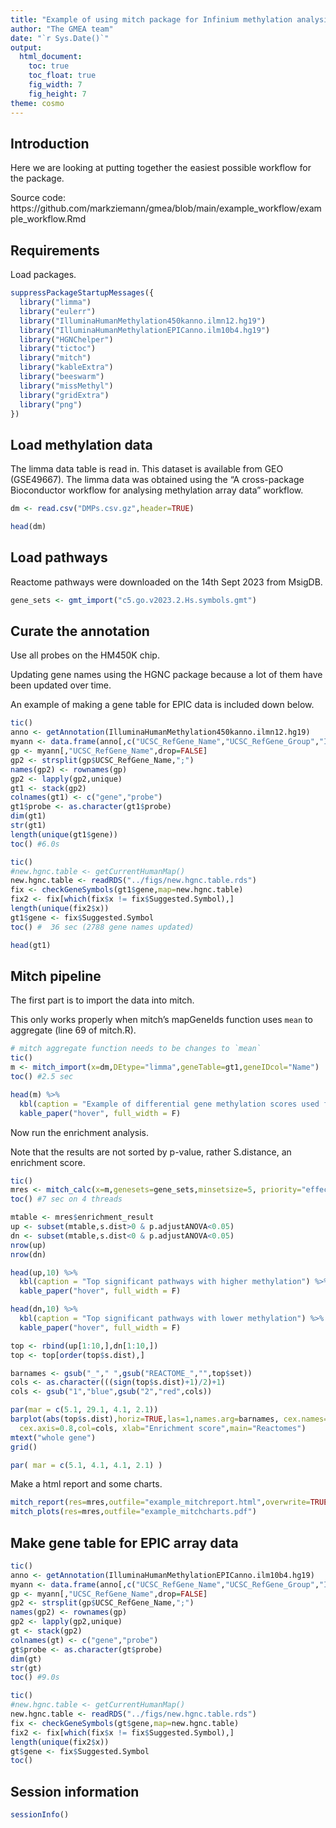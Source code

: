 ```yaml
---
title: "Example of using mitch package for Infinium methylation analysis"
author: "The GMEA team"
date: "`r Sys.Date()`"
output:
  html_document:
    toc: true
    toc_float: true
    fig_width: 7
    fig_height: 7
theme: cosmo
---
```


## Introduction

Here we are looking at putting together the easiest possible workflow for the package.

Source code: https://github.com/markziemann/gmea/blob/main/example_workflow/example_workflow.Rmd

## Requirements

Load packages.

```r

suppressPackageStartupMessages({
  library("limma")
  library("eulerr")
  library("IlluminaHumanMethylation450kanno.ilmn12.hg19")
  library("IlluminaHumanMethylationEPICanno.ilm10b4.hg19")
  library("HGNChelper")
  library("tictoc")
  library("mitch")
  library("kableExtra")
  library("beeswarm")
  library("missMethyl")
  library("gridExtra")
  library("png")
})


```

## Load methylation data

The limma data table is read in.
This dataset is available from GEO (GSE49667).
The limma data was obtained using the "A cross-package Bioconductor workflow for analysing methylation array data" workflow.

```r

dm <- read.csv("DMPs.csv.gz",header=TRUE)

head(dm)

```
## Load pathways

Reactome pathways were downloaded on the 14th Sept 2023 from MsigDB.

```r

gene_sets <- gmt_import("c5.go.v2023.2.Hs.symbols.gmt")

```

## Curate the annotation

Use all probes on the HM450K chip.

Updating gene names using the HGNC package because a lot of them have been updated over time.

An example of making a gene table for EPIC data is included down below.

```r

tic()
anno <- getAnnotation(IlluminaHumanMethylation450kanno.ilmn12.hg19)
myann <- data.frame(anno[,c("UCSC_RefGene_Name","UCSC_RefGene_Group","Islands_Name","Relation_to_Island")])
gp <- myann[,"UCSC_RefGene_Name",drop=FALSE]
gp2 <- strsplit(gp$UCSC_RefGene_Name,";")
names(gp2) <- rownames(gp)
gp2 <- lapply(gp2,unique)
gt1 <- stack(gp2)
colnames(gt1) <- c("gene","probe")
gt1$probe <- as.character(gt1$probe)
dim(gt1)
str(gt1)
length(unique(gt1$gene))
toc() #6.0s

tic()
#new.hgnc.table <- getCurrentHumanMap()
new.hgnc.table <- readRDS("../figs/new.hgnc.table.rds")
fix <- checkGeneSymbols(gt1$gene,map=new.hgnc.table)
fix2 <- fix[which(fix$x != fix$Suggested.Symbol),]
length(unique(fix2$x))
gt1$gene <- fix$Suggested.Symbol
toc() #  36 sec (2788 gene names updated)

head(gt1)

```

## Mitch pipeline

The first part is to import the data into mitch.

This only works properly when mitch's mapGeneIds function uses `mean` to aggregate (line 69 of mitch.R).

```r

# mitch aggregate function needs to be changes to `mean`
tic()
m <- mitch_import(x=dm,DEtype="limma",geneTable=gt1,geneIDcol="Name")
toc() #2.5 sec

head(m) %>%
  kbl(caption = "Example of differential gene methylation scores used for pathway analysis") %>%
  kable_paper("hover", full_width = F)

```

Now run the enrichment analysis.

Note that the results are not sorted by p-value, rather S.distance, an enrichment score.

```r

tic()
mres <- mitch_calc(x=m,genesets=gene_sets,minsetsize=5, priority="effect")
toc() #7 sec on 4 threads

mtable <- mres$enrichment_result
up <- subset(mtable,s.dist>0 & p.adjustANOVA<0.05)
dn <- subset(mtable,s.dist<0 & p.adjustANOVA<0.05)
nrow(up)
nrow(dn)

head(up,10) %>%
  kbl(caption = "Top significant pathways with higher methylation") %>%
  kable_paper("hover", full_width = F)

head(dn,10) %>%
  kbl(caption = "Top significant pathways with lower methylation") %>%
  kable_paper("hover", full_width = F)

top <- rbind(up[1:10,],dn[1:10,])
top <- top[order(top$s.dist),]

barnames <- gsub("_"," ",gsub("REACTOME_","",top$set))
cols <- as.character(((sign(top$s.dist)+1)/2)+1)
cols <- gsub("1","blue",gsub("2","red",cols))

par(mar = c(5.1, 29.1, 4.1, 2.1))
barplot(abs(top$s.dist),horiz=TRUE,las=1,names.arg=barnames, cex.names=0.8,
  cex.axis=0.8,col=cols, xlab="Enrichment score",main="Reactomes")
mtext("whole gene")
grid()

par( mar = c(5.1, 4.1, 4.1, 2.1) )

```

Make a html report and some charts.

```r

mitch_report(res=mres,outfile="example_mitchreport.html",overwrite=TRUE)
mitch_plots(res=mres,outfile="example_mitchcharts.pdf")

```

## Make gene table for EPIC array data

```r

tic()
anno <- getAnnotation(IlluminaHumanMethylationEPICanno.ilm10b4.hg19)
myann <- data.frame(anno[,c("UCSC_RefGene_Name","UCSC_RefGene_Group","Islands_Name","Relation_to_Island")])
gp <- myann[,"UCSC_RefGene_Name",drop=FALSE]
gp2 <- strsplit(gp$UCSC_RefGene_Name,";")
names(gp2) <- rownames(gp)
gp2 <- lapply(gp2,unique)
gt <- stack(gp2)
colnames(gt) <- c("gene","probe")
gt$probe <- as.character(gt$probe)
dim(gt)
str(gt)
toc() #9.0s

tic()
#new.hgnc.table <- getCurrentHumanMap()
new.hgnc.table <- readRDS("../figs/new.hgnc.table.rds")
fix <- checkGeneSymbols(gt$gene,map=new.hgnc.table)
fix2 <- fix[which(fix$x != fix$Suggested.Symbol),]
length(unique(fix2$x))
gt$gene <- fix$Suggested.Symbol
toc()

```

## Session information

```r

sessionInfo()

```
